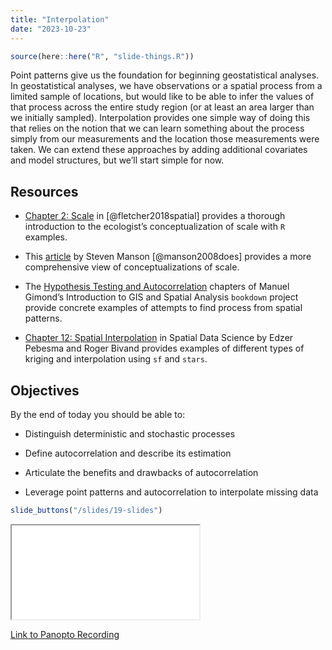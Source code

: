 ```yaml
---
title: "Interpolation"
date: "2023-10-23"
---
```


```r
source(here::here("R", "slide-things.R"))

```

Point patterns give us the foundation for beginning geostatistical analyses. In geostatistical analyses, we have observations or a spatial process from a limited sample of locations, but would like to be able to infer the values of that process across the entire study region (or at least an area larger than we initially sampled). Interpolation provides one simple way of doing this that relies on the notion that we can learn something about the process simply from our measurements and the location those measurements were taken. We can extend these approaches by adding additional covariates and model structures, but we'll start simple for now.


## Resources

- <i class="fas fa-book"></i> [Chapter 2: Scale](https://boisestatecanvas.instructure.com/files/4856927/download?download_frd=1) in [@fletcher2018spatial] provides a thorough introduction to the ecologist's conceptualization of scale with `R` examples.

- <i class="fas fa-external-link-square-alt"></i>  This [article](https://www.sciencedirect.com/science/article/pii/S0016718506001564#:~:text=The%20epistemological%20scale%20continuum%20runs,readily%20accessible%20to%20objective%20observers) by Steven Manson [@manson2008does] provides a more comprehensive view of conceptualizations of scale.

- <i class="fas fa-external-link-square-alt"></i>  The [Hypothesis Testing and Autocorrelation](https://mgimond.github.io/Spatial/hypothesis-testing.html) chapters of Manuel Gimond's Introduction to GIS and Spatial Analysis `bookdown` project provide concrete examples of attempts to find process from spatial patterns. 

- <i class="fas fa-book"></i> [Chapter 12: Spatial Interpolation](https://r-spatial.org/book/12-Interpolation.html) in Spatial Data Science by Edzer Pebesma and Roger Bivand provides examples of different types of kriging and interpolation using `sf` and `stars`.

## Objectives

By the end of today you should be able to:

*   Distinguish deterministic and stochastic processes

*   Define autocorrelation and describe its estimation

*   Articulate the benefits and drawbacks of autocorrelation

*   Leverage point patterns and autocorrelation to interpolate missing data


```r
slide_buttons("/slides/19-slides")
```

<div>

```{=html}
<iframe class="slide-deck" src="/slides/19-slides.html"></iframe>
```

</div>

[Link to Panopto Recording](https://boisestate.hosted.panopto.com/Panopto/Pages/Viewer.aspx?id=9b0b208a-44fc-4c86-bab5-b0a4014222c9)